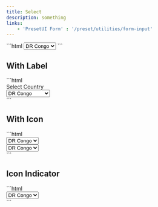 ```yaml
---
title: Select
description: something
links: 
    - 'PresetUI Form' : '/preset/utilities/form-input'
---
```


<PreviewBox name="select/Default">
```html
<select name="select-country" id="select-country"
    class="form-input form-input-md  form-input-bordered bg-body rd-md">
    <option value="DRC">DR Congo</option>
    <option value="TZ">Tanzania</option>
    <option value="MA">Morocco</option>
    <option value="NG">Nigeria</option>
</select>
```
</PreviewBox>


## With Label

<PreviewBox name="select/WithLabel">
```html
<div class="space-y-2">
    <label for="country-list" class="text-sm text-sub-body">Select Country</label>
    <div class="relative">
        <select name="country-list" id="country-list"
            class="form-input form-input-md  form-input-bordered bg-body rd-md">
            <option value="" disabled class="op60">Search Country</option>
            <option value="DRC">DR Congo</option>
            <option value="TZ">Tanzania</option>
            <option value="MA">Morocco</option>
            <option value="NG">Nigeria</option>
        </select>
    </div>
</div>
```
</PreviewBox>

## With Icon

<PreviewBox name="select/WithIcon">
```html
<div class="relative">
    <select name="select-country" id="select-country"
        class="form-input form-input-md  form-input-bordered ps9 bg-body rd-md peer">
        <option value="DRC">DR Congo</option>
        <option value="TZ">Tanzania</option>
        <option value="MA">Morocco</option>
        <option value="NG">Nigeria</option>
    </select>
    <span aria-hidden="true" class="absolute left-3 h-full flex items-center top-0 text-body peer-invalid:text-danger-600 dark:invalid:text-danger-500">
        <span aria-hidden="true" class="flex i-ph-flag"></span>
    </span>
</div>
<div class="relative flex">
    <span aria-hidden="true" class="p-2.5 flex items-center bg-high bdr_l rd-l-md text-body">
        <span aria-hidden="true" class="flex i-ph-flag"></span>
    </span>
    <select name="select-country" id="select-country"
        class="form-input form-input-md  form-input-bordered bg-body rd-r-md">
        <option value="DRC">DR Congo</option>
        <option value="TZ">Tanzania</option>
        <option value="MA">Morocco</option>
        <option value="NG">Nigeria</option>
    </select>
</div>
```
</PreviewBox>


## Icon Indicator

<PreviewBox name="select/CustomIndicator">
```html
<div class="relative w-full">
    <select name="select-country" id="select-country" class="form-input form-input-md  form-input-bordered pe-9 bg-body rd-md">
        <option value="DRC">DR Congo</option>
        <option value="TZ">Tanzania</option>
        <option value="MA">Morocco</option>
        <option value="NG">Nigeria</option>
    </select>
    <span aria-hidden="true" class="absolute right-3 inset-y-2px text-body pointer-events-none flex items-center bg-body">
        <span class="flex i-ph-caret-up-down"></span>                          
    </span>
</div>
```
</PreviewBox>